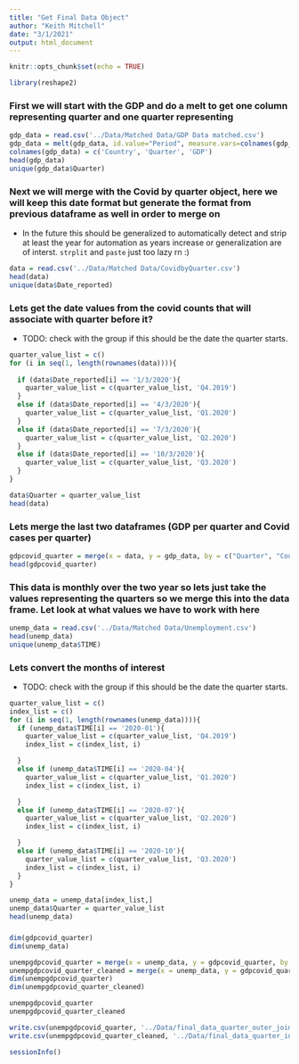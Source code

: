 ```yaml
---
title: "Get Final Data Object"
author: "Keith Mitchell"
date: "3/1/2021"
output: html_document
---
```


```r
knitr::opts_chunk$set(echo = TRUE)
```


```r
library(reshape2)
```

### First we will start with the GDP and do a melt to get one column representing quarter and one quarter representing
```r
gdp_data = read.csv('../Data/Matched Data/GDP Data matched.csv')
gdp_data = melt(gdp_data, id.value="Period", measure.vars=colnames(gdp_data)[2:length(colnames(gdp_data))])
colnames(gdp_data) = c('Country', 'Quarter', 'GDP')
head(gdp_data)
unique(gdp_data$Quarter)
```

### Next we will merge with the Covid by quarter object, here we will keep this date format but generate the format from previous dataframe as well in order to merge on
- In the future this should be generalized to automatically detect and strip at least the year for automation as years increase or generalization are of interst. `strplit` and `paste` just too lazy rn :)
```r
data = read.csv('../Data/Matched Data/CovidbyQuarter.csv')
head(data)
unique(data$Date_reported)
```
### Lets get the date values from the covid counts that will associate with quarter before it?
- TODO: check with the group if this should be the date the quarter starts.
```r

quarter_value_list = c()
for (i in seq(1, length(rownames(data)))){
  
  if (data$Date_reported[i] == '1/3/2020'){
    quarter_value_list = c(quarter_value_list, 'Q4.2019')
  }
  else if (data$Date_reported[i] == '4/3/2020'){
    quarter_value_list = c(quarter_value_list, 'Q1.2020')
  }  
  else if (data$Date_reported[i] == '7/3/2020'){
    quarter_value_list = c(quarter_value_list, 'Q2.2020')
  }
  else if (data$Date_reported[i] == '10/3/2020'){
    quarter_value_list = c(quarter_value_list, 'Q3.2020')
  }
}

data$Quarter = quarter_value_list
head(data)
```


### Lets merge the last two dataframes (GDP per quarter and Covid cases per quarter)
```r
gdpcovid_quarter = merge(x = data, y = gdp_data, by = c("Quarter", "Country"), all.x = TRUE)
head(gdpcovid_quarter)
```

### This data is monthly over the two year so lets just take the values representing the quarters so we merge this into the data frame. Let look at what values we have to work with here
```r
unemp_data = read.csv('../Data/Matched Data/Unemployment.csv')
head(unemp_data)
unique(unemp_data$TIME)
```
### Lets convert the months of interest
- TODO: check with the group if this should be the date the quarter starts.
```r
quarter_value_list = c()
index_list = c()
for (i in seq(1, length(rownames(unemp_data)))){
  if (unemp_data$TIME[i] == '2020-01'){
    quarter_value_list = c(quarter_value_list, 'Q4.2019')
    index_list = c(index_list, i)

  }
  else if (unemp_data$TIME[i] == '2020-04'){
    quarter_value_list = c(quarter_value_list, 'Q1.2020')
    index_list = c(index_list, i)

  }
  else if (unemp_data$TIME[i] == '2020-07'){
    quarter_value_list = c(quarter_value_list, 'Q2.2020')
    index_list = c(index_list, i)

  }
  else if (unemp_data$TIME[i] == '2020-10'){
    quarter_value_list = c(quarter_value_list, 'Q3.2020')
    index_list = c(index_list, i)
  }
}

unemp_data = unemp_data[index_list,]
unemp_data$Quarter = quarter_value_list
head(unemp_data)
```

###

```r
dim(gdpcovid_quarter)
dim(unemp_data)

unempgdpcovid_quarter = merge(x = unemp_data, y = gdpcovid_quarter, by = c("Quarter", "Country"), all=TRUE)#, all.x = TRUE)
unempgdpcovid_quarter_cleaned = merge(x = unemp_data, y = gdpcovid_quarter, by = c("Quarter", "Country"))
dim(unempgdpcovid_quarter)
dim(unempgdpcovid_quarter_cleaned)

unempgdpcovid_quarter
unempgdpcovid_quarter_cleaned
```

```r
write.csv(unempgdpcovid_quarter, '../Data/final_data_quarter_outer_join.csv')
write.csv(unempgdpcovid_quarter_cleaned, '../Data/final_data_quarter_inner_join.csv')'
```


```r
sessionInfo()
```